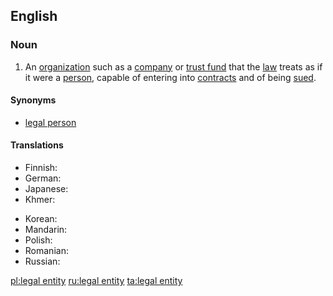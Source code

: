 {{also|legal-entity}}
==English==
{{wikipedia|lang=en}}

===Noun===
{{en-noun|head=[[legal]] [[entity]]|legal entities}}

# An [[organization]] such as a [[company]] or [[trust fund]] that the [[law]] treats as if it were a [[person]], capable of entering into [[contract]]s and of being [[sued]].

====Synonyms====
* [[legal person]]

====Translations====
{{trans-top|organisation that the law treats as a legal person}}
* Finnish: {{t+|fi|oikeushenkilö}}
* German: {{t|de|Legaleinheit|f}}
* Japanese: {{t+|ja|法人|tr=hōjin}}
* Khmer: {{t|km|និតិបុគ្គល|tr=niteh bokol}}
{{trans-mid}}
* Korean: {{t+|ko|법인|tr=beob in}}
* Mandarin: {{t+|cmn|法人|tr=fǎrén|sc=Hani}}
* Polish: {{t+|pl|osoba prawna|f}}
* Romanian: {{t|ro|persoană legală|f}}
* Russian: {{t+|ru|юриди́ческое лицо́|n|sc=Cyrl|tr=juridíčeskoje licó}}
{{trans-bottom}}

[[pl:legal entity]]
[[ru:legal entity]]
[[ta:legal entity]]